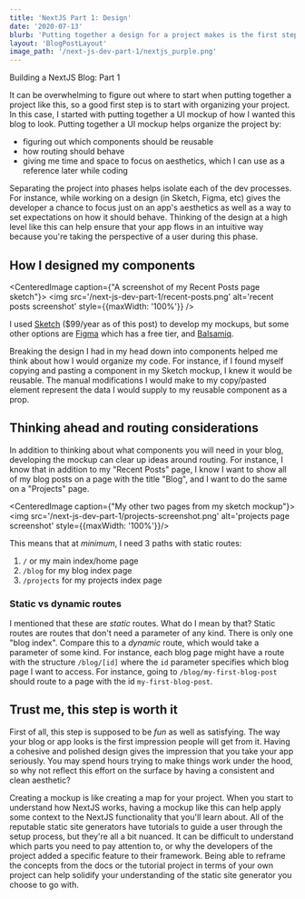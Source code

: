 ```yaml
---
title: 'NextJS Part 1: Design'
date: '2020-07-13'
blurb: 'Putting together a design for a project makes is the first step in organizing it. Investing in the UI design can save time in the long run as well as ensure your project will look as good as you imagine it will.'
layout: 'BlogPostLayout' 
image_path: '/next-js-dev-part-1/nextjs_purple.png'
---
```


<div style={{color: 'blue'}}>Building a NextJS Blog: Part 1</div>

It can be overwhelming to figure out where to start when putting together a project like this,
so a good first step is to start with organizing your project. In this case, I started with
putting together a UI mockup of how I wanted this blog to look. Putting together a UI mockup
helps organize the project by:
* figuring out which components should be reusable
* how routing should behave
* giving me time and space to focus on aesthetics, which I can use as a reference later while coding

Separating the project into phases helps isolate each of the dev processes. For instance,
while working on a design (in Sketch, Figma, etc) gives the developer a chance to focus
just on an app's aesthetics as well as a way to set expectations on how it should behave.
Thinking of the design at a high level like this can help ensure that your app flows
in an intuitive way because you're taking the perspective of a user during this phase.

## How I designed my components


<CenteredImage caption={"A screenshot of my Recent Posts page sketch"}>
    <img src='/next-js-dev-part-1/recent-posts.png' 
        alt='recent posts screenshot' 
        style={{maxWidth: '100%'}} />
</CenteredImage>

I used [Sketch](https://www.sketch.com/) ($99/year as of this post) to develop my mockups, but some other options are [Figma](https://www.figma.com/)
which has a free tier, and [Balsamiq](https://balsamiq.com/). 

Breaking the design I had in my head down into components helped me think about how I would organize my code.
For instance, if I found myself copying and pasting a component in my Sketch mockup, I knew it would be reusable.
The manual modifications I would make to my copy/pasted element represent the data I would supply to my reusable
component as a prop.

## Thinking ahead and routing considerations
In addition to thinking about what components you will need in your blog, developing the mockup can clear up
ideas around routing. For instance, I know that in addition to my "Recent Posts" page, I know I want to show
all of my blog posts on a page with the title "Blog", and I want to do the same on a "Projects" page.

<CenteredImage caption={"My other two pages from my sketch mockup"}>
    <img src='/next-js-dev-part-1/projects-screenshot.png' alt='projects page screenshot' style={{maxWidth: '100%'}}/>
</CenteredImage>

This means that at _minimum_, I need 3 paths with static routes:
1. `/` or my main index/home page
2. `/blog` for my blog index page
3. `/projects` for my projects index page

### Static vs dynamic routes
I mentioned that these are _static_ routes. What do I mean by that? Static routes are routes that don't
need a parameter of any kind. There is only one "blog index". Compare this to a _dynamic_ route, which would
take a parameter of some kind. For instance, each blog page might have a route with the structure `/blog/[id]` where
the `id` parameter specifies which blog page I want to access. For instance, going to `/blog/my-first-blog-post` should
route to a page with the id `my-first-blog-post`.

## Trust me, this step is worth it
First of all, this step is supposed to be _fun_ as well as satisfying. The way your blog or app looks is the first impression
people will get from it. Having a cohesive and polished design gives the impression that you take your
app seriously. You may spend hours trying to make things work under the hood, so why not reflect this effort
on the surface by having a consistent and clean aesthetic?

Creating a mockup is like creating a map for your project. When you start to understand how NextJS works,
having a mockup like this can help apply some context to the NextJS functionality that you'll learn about. 
All of the reputable static site generators have tutorials to guide a user through the setup process, but 
they're all a bit nuanced. It can be difficult to understand which parts you need to pay attention to,
or why the developers of the project added a specific feature to their framework. Being able to reframe
the concepts from the docs or the tutorial project in terms of your own project can help solidify your understanding
of the static site generator you choose to go with.


